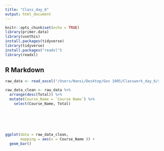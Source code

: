 ```yaml
---
title: "Class_day_6"
output: html_document
---
```


```r
knitr::opts_chunk$set(echo = TRUE)
library(primer.data)
library(usethis)
install.packages(tidyverse)
library(tidyverse)
install.packages("readxl")
library(readxl)
```

## R Markdown

```r
raw_data <- read_excel("/Users/Nansi/Desktop/Gov 1005/Classwork_day_6/raw_data/class_enrollment_summary_by_term_2-11-2021.xlsx", skip = 3)
```


```r
raw_data_clean <- raw_data %>%
  arrange(desc(Total)) %>% 
  mutate(Course_Name = `Course Name`) %>% 
    select(Course_Name, Total) 


  
   
      
```


```r
ggplot(data = raw_data_clean,
       mapping = aes(x = Course_Name )) +
  geom_bar()
```

